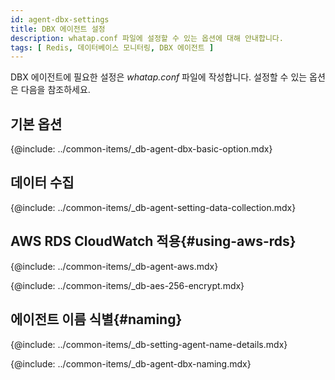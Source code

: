 ```yaml
---
id: agent-dbx-settings
title: DBX 에이전트 설정
description: whatap.conf 파일에 설정할 수 있는 옵션에 대해 안내합니다.
tags: [ Redis, 데이터베이스 모니터링, DBX 에이전트 ]
---
```



DBX 에이전트에 필요한 설정은 *whatap.conf* 파일에 작성합니다. 설정할 수 있는 옵션은 다음을 참조하세요.

## 기본 옵션

{@include: ../common-items/_db-agent-dbx-basic-option.mdx}


## 데이터 수집

{@include: ../common-items/_db-agent-setting-data-collection.mdx} 


## AWS RDS CloudWatch 적용{#using-aws-rds}

<AWSRDSdesc name='db_redis_counter' />

{@include: ../common-items/_db-agent-aws.mdx}

<!-- AES 256 암호화 적용 -->
{@include: ../common-items/_db-aes-256-encrypt.mdx} 

## 에이전트 이름 식별{#naming}

{@include: ../common-items/_db-setting-agent-name-details.mdx}

{@include: ../common-items/_db-agent-dbx-naming.mdx} 
